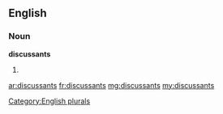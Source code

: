 ==English==

===Noun===
'''discussants'''

# {{plural of|[[discussant]]}}

[[Category:English plurals]]

[[ar:discussants]]
[[fr:discussants]]
[[mg:discussants]]
[[my:discussants]]